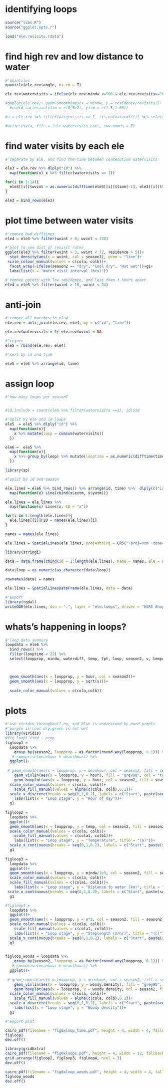 
# identifying loops

```r
source("libs.R")
source("ggplot.opts.r")
```

```r
load("ele.revisits.rdata")
```

# find high rev and low distance to water

```r
#'quantiles
quantile(ele.rev$angle, na.rm = T)

ele.rev$watervisits = ifelse(ele.rev$mindw <=500 & ele.rev$revisits>=10 & ele.rev$residence >= 10 & (ele.rev$fpt < 2), 1, 0)

#ggplot(ele.rev)+ geom_smooth(aes(x = mindw, y = residence/revisits))+
  #coord_cartesian(xlim = c(0,5e2), ylim = c(1.5,1.65))

#a = ele.rev %>% filter(watervisits == 1, !is.na(waterdiff)) %>% select(id, xutm, yutm, v, angle, mindw, revisits, residence, fpt, waterdiff)

#write.csv(a, file = "ele.watervisits.csv", row.names = F)
```

# find water visits by each ele

```r
#'separate by ele, and find the time between consecutive watervisits

ele3 = ele.rev %>% dlply("id") %>% 
  map(function(x) x %>% filter(watervisits == 1)) 

for(i in 1:14){
  ele3[[i]]$wvint = as.numeric(difftime(ele3[[i]]$time[-1], ele3[[i]]$time, units = "hours"))
}

ele3 = bind_rows(ele3)

```

# plot time between water visits

```r
#'remove bad difftimes
ele4 = ele3 %>% filter(wvint > 0, wvint < 120)

#'plot to see dist of revisit rates
ggplot(ele3 %>% filter(wvint > 3, wvint < 72, residence > 5))+
  stat_density(aes(x = wvint, col = season2), geom = "line")+
 scale_colour_manual(values = c(cola, colb))+
  facet_wrap(~ifelse(season2 == "dry", "Cool dry", "Hot wet"))+g1+
  labs(list(x = "Water visit interval (hrs)"))

#'remove points with low residence, and less than 3 hours apart
ele4 = ele3 %>% filter(wvint > 10, wvint < 24)
```

# anti-join

```r
#'remove all matches in ele4
ele.rev = anti_join(ele.rev, ele4, by = c("id", "time"))

ele.rev$watervisits = 0; ele.rev$wvint = NA
```

```r
#'rejoin
ele5 = rbind(ele.rev, ele4)

#'sort by id and time

ele5 = ele5 %>% arrange(id, time)
```

# assign loop

```r
#'how many loops per season?


#id.include = count(ele5 %>% filter(watervisits ==1), id)$id

#'split by ele and id loops
ele5  = ele5 %>% dlply("id") %>% 
  map(function(x){
    x %>% mutate(loop = cumsum(watervisits))
  })

```

```r
ele6 =  ele5 %>%
  map(function(x){
    x %>% group_by(loop) %>% mutate(looptime = as.numeric(difftime(time, time[1], units = "hours")), deltadw = mindw - mindw[1], tempchange = temp - temp[1], ambtempdiff = c(NA, diff(temp))) %>% filter(looptime < 24) %>% mutate(loopprop = looptime/max(looptime))
  })
```


```r
library(sp)

#'split by id and season

ele.lines = ele6 %>% bind_rows() %>% arrange(id, time) %>%  dlply(c("id","loop")) %>% 
  map(function(x) Line(cbind(x$xutm, x$yutm)))

ele.lines = ele.lines %>% 
  map(function(x) Lines(x, ID = "a"))

for(i in 1:length(ele.lines)){
  ele.lines[[i]]@ID = names(ele.lines)[i]
}

names = names(ele.lines)

ele.lines = SpatialLines(ele.lines, proj4string = CRS("+proj=utm +zone=36 +south +datum=WGS84 +units=m +no_defs"))

library(stringi)

data = data.frame(cbind(id = 1:length(ele.lines), name = names, ele = stri_extract(names, regex='[^.]*'), loop = as.numeric(sub('.*\\.', '', names))))

data$loop = as.numeric(as.character(data$loop))

rownames(data) = names

ele.lines = SpatialLinesDataFrame(ele.lines, data = data)

#'export
library(rgdal)
writeOGR(ele.lines, dsn = ".", layer = "ele.loops", driver = "ESRI Shapefile", overwrite_layer = T)
```

# whats's happening in loops?

```r
#'loop data summary
loopdata = ele6 %>% 
  bind_rows() %>% 
  filter(looptime < 22) %>% 
  select(loopprop, mindw, waterdiff, temp, fpt, loop, season2, v, tempchange, woody.density, hour, ambtempdiff)



  geom_smooth(aes(x = loopprop, y = hour, col = season2))+
  geom_smooth(aes(x = loopprop, y = sqrt(v)))+
  
  scale_color_manual(values = c(cola,colb))
```

# plots

```r
#'use viridis throughout? no, red blue is understood by more people
#'purple is cool dry,green is hot wet
library(viridis)
#fig loop1 time ~ prop
figloop1 = 
  loopdata %>% 
    group_by(season2, loopprop = as.factor(round_any(loopprop, 0.1))) %>% 
   # summarise(meanhour = mean(hour)) %>% 
  ggplot()+
  
 # geom_smooth(aes(x = loopprop, y = meanhour, col = season2, fill = season2), lty = 1, se = T, lwd = 0.5)+
    geom_violin(aes(x = loopprop, y = hour), fill = "grey90", col = "transparent", position = position_dodge(width = 0.95))+
    geom_boxplot(aes(x = loopprop, y = hour, col = season2, fill = season2), position = position_dodge(width = 0.95), lwd = 0.3, notch = F, outlier.size = 0.2, outlier.colour = 1, outlier.shape = 21)+
  scale_color_manual(values = c(cola, colb))+
    scale_fill_manual(values = alpha(c(cola, colb),0.2))+
  scale_x_discrete(breaks = seq(0,1,0.2), labels = c("Start", paste(seq(20,80,20),"%", sep=""), "End"))+
    labs(list(x = "Loop stage", y = "Hour of day"))+
  g1
  
figloop2 =
  loopdata %>% 
  ggplot()+
  geom_smooth(aes(x = loopprop, y = temp, col = season2, fill = season2), lty = 1, se = T, lwd = 0.5)+
  scale_color_manual(values = c(cola, colb))+
    scale_fill_manual(values = c(cola1, colb1))+
    labs(list(x = "Loop stage", y = "Temperature", title = "(a)"))+
  scale_x_continuous(breaks = seq(0,1,0.2), labels = c("Start", paste(seq(20,80,20),"%", sep=""), "End"))+
  g1
  
figloop3 = 
  loopdata %>% 
  ggplot()+
  geom_smooth(aes(x = loopprop, y = mindw/1e3, col = season2, fill = season2), lty = 1, se = T, lwd = 0.5)+
  scale_color_manual(values = c(cola, colb))+
  scale_fill_manual(values = c(cola1, colb1))+
    labs(list(x = "Loop stage", y = "Distance to water (km)", title = "(b)"))+
 scale_x_continuous(breaks = seq(0,1,0.2), labels = c("Start", paste(seq(20,80,20),"%", sep=""), "End"))+
  g1

#figloop4 = 
  loopdata %>% 
  ggplot()+
  geom_smooth(aes(x = loopprop, y = v*2, col = season2, fill = season2), lty = 1, se = T, lwd = 0.5)+
  scale_color_manual(values = c(cola, colb))+
    scale_fill_manual(values = c(cola1, colb1))+
    labs(list(x = "Loop stage", y = "Steplength (m/hr)", title = "(c)"))+
  scale_x_continuous(breaks = seq(0,1,0.2), labels = c("Start", paste(seq(20,80,20),"%", sep=""), "End"))+
  g1

  
figloop_woods = loopdata %>% 
    group_by(season2, loopprop = as.factor(round_any(loopprop, 0.1))) %>% 
   # summarise(meanhour = mean(hour)) %>% 
  ggplot()+
  
 # geom_smooth(aes(x = loopprop, y = meanhour, col = season2, fill = season2), lty = 1, se = T, lwd = 0.5)+
    geom_violin(aes(x = loopprop, y = woody.density), fill = "grey90", col = "transparent", position = position_dodge(width = 0.95))+
    geom_boxplot(aes(x = loopprop, y = woody.density, col = season2, fill = season2), position = position_dodge(width = 0.95), lwd = 0.3, notch = F, outlier.size = 0.2, outlier.colour = 1, outlier.shape = 21)+
  scale_color_manual(values = c(cola, colb))+
    scale_fill_manual(values = alpha(c(cola, colb),0.2))+
  scale_x_discrete(breaks = seq(0,1,0.2), labels = c("Start", paste(seq(20,80,20),"%", sep=""), "End"))+
    labs(list(x = "Loop stage", y = "Woody density"))+
  g1
```

```r
#'export plot

cairo_pdf(filename = "fig0xloop_time.pdf", height = 4, width = 4, fallback_resolution = 300)
figloop1
dev.off()
```

```r
library(gridExtra)
cairo_pdf(filename = "fig0xloops.pdf", height = 4, width = 12, fallback_resolution = 300)
grid.arrange(figloop2, figloop3, figloop4, ncol = 3)
dev.off()
```

```r
cairo_pdf(filename = "fig0xloop_woods.pdf", height = 4, width = 4, fallback_resolution = 300)
figloop_woods
dev.off()
```

